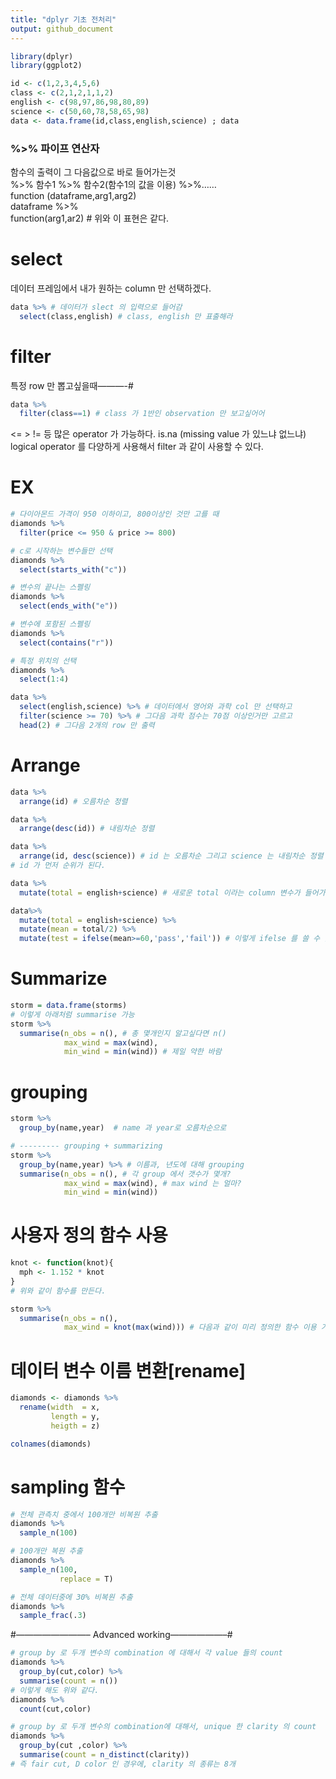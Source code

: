 ```yaml
---
title: "dplyr 기초 전처리"
output: github_document 
---
```

```r
library(dplyr)
library(ggplot2)
```

```r
id <- c(1,2,3,4,5,6)
class <- c(2,1,2,1,1,2)
english <- c(98,97,86,98,80,89)
science <- c(50,60,78,58,65,98)
data <- data.frame(id,class,english,science) ; data
```

### %>% 파이프 연산자
함수의 출력이 그 다음값으로 바로 들어가는것   
%>% 함수1 %>% 함수2(함수1의 값을 이용) %>%......    
function (dataframe,arg1,arg2)   
dataframe %>%   
function(arg1,ar2) # 위와 이 표현은 같다.   

# select
데이터 프레임에서 내가 원하는 column 만 선택하겠다. 
```r
data %>% # 데이터가 slect 의 입력으로 들어감
  select(class,english) # class, english 만 표출해라
```

# filter 
특정 row 만 뽑고싶을때----------#
```r
data %>%
  filter(class==1) # class 가 1반인 observation 만 보고싶어어
```
<= > != 등 많은 operator 가 가능하다.
is.na (missing value 가 있느냐 없느냐)
logical operator 를 다양하게 사용해서 filter 과 같이 사용할 수 있다.

# EX
```r
# 다이아몬드 가격이 950 이하이고, 800이상인 것만 고를 때
diamonds %>%
  filter(price <= 950 & price >= 800)

# c로 시작하는 변수들만 선택
diamonds %>%
  select(starts_with("c"))

# 변수의 끝나는 스펠링
diamonds %>%
  select(ends_with("e"))

# 변수에 포함된 스펠링 
diamonds %>%
  select(contains("r"))

# 특정 위치의 선택
diamonds %>%
  select(1:4)

data %>%
  select(english,science) %>% # 데이터에서 영어와 과학 col 만 선택하고
  filter(science >= 70) %>% # 그다음 과학 점수는 70점 이상인거만 고르고
  head(2) # 그다음 2개의 row 만 출력
```

# Arrange
```r
data %>%
  arrange(id) # 오름차순 정렬

data %>%
  arrange(desc(id)) # 내림차순 정렬

data %>%
  arrange(id, desc(science)) # id 는 오름차순 그리고 science 는 내림차순 정렬
# id 가 먼저 순위가 된다. 

data %>%
  mutate(total = english+science) # 새로운 total 이라는 column 변수가 들어가게 된다.

data%>%
  mutate(total = english+science) %>%
  mutate(mean = total/2) %>%
  mutate(test = ifelse(mean>=60,'pass','fail')) # 이렇게 ifelse 를 쓸 수 있음
```

# Summarize 
```r
storm = data.frame(storms)
# 이렇게 아래처럼 summarise 가능
storm %>%
  summarise(n_obs = n(), # 총 몇개인지 알고싶다면 n()
            max_wind = max(wind),
            min_wind = min(wind)) # 제일 약한 바람
```

# grouping
```r
storm %>%
  group_by(name,year)  # name 과 year로 오름차순으로 

# --------- grouping + summarizing
storm %>%
  group_by(name,year) %>% # 이름과, 년도에 대해 grouping
  summarise(n_obs = n(), # 각 group 에서 갯수가 몇개?
            max_wind = max(wind), # max wind 는 얼마?
            min_wind = min(wind)) 
```

# 사용자 정의 함수 사용
```r
knot <- function(knot){
  mph <- 1.152 * knot
}
# 위와 같이 함수를 만든다.

storm %>%
  summarise(n_obs = n(),
            max_wind = knot(max(wind))) # 다음과 같이 미리 정의한 함수 이용 가능
```

# 데이터 변수 이름 변환[rename]
```r
diamonds <- diamonds %>%
  rename(width  = x,
         length = y,
         heigth = z)

colnames(diamonds)
```
# sampling 함수
```r
# 전체 관측치 중에서 100개만 비복원 추출
diamonds %>%
  sample_n(100)

# 100개만 복원 추출
diamonds %>%
  sample_n(100,
           replace = T)

# 전체 데이터중에 30% 비복원 추출
diamonds %>%
  sample_frac(.3)
```

#-------------------------- Advanced working--------------------#

```r
# group by 로 두개 변수의 combination 에 대해서 각 value 들의 count
diamonds %>% 
  group_by(cut,color) %>%
  summarise(count = n())
# 이렇게 해도 위와 같다.
diamonds %>%
  count(cut,color) 

# group by 로 두개 변수의 combination에 대해서, unique 한 clarity 의 count
diamonds %>% 
  group_by(cut ,color) %>%
  summarise(count = n_distinct(clarity))
# 즉 fair cut, D color 인 경우에, clarity 의 종류는 8개
```


